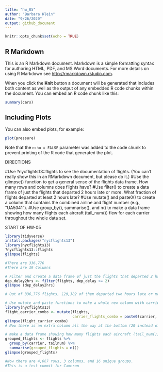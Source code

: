 ```yaml
---
title: "hw_05"
author: "Barbara Klein"
date: "9/26/2020"
output: github_document
---
```


```r
knitr::opts_chunk$set(echo = TRUE)
```

## R Markdown

This is an R Markdown document. Markdown is a simple formatting syntax for authoring HTML, PDF, and MS Word documents. For more details on using R Markdown see <http://rmarkdown.rstudio.com>.

When you click the **Knit** button a document will be generated that includes both content as well as the output of any embedded R code chunks within the document. You can embed an R code chunk like this:

```r
summary(cars)
```

## Including Plots

You can also embed plots, for example:

```r
plot(pressure)
```

Note that the `echo = FALSE` parameter was added to the code chunk to prevent printing of the R code that generated the plot.


######## DIRECTIONS ###########
#Use ?nycflights13::flights to see the documentation of flights. (You can’t really show this in an RMarkdown document, but please do it.)
#Use the glimpse() function to get a general sense of the flights data frame. How many rows and columns does flights have?
#Use filter() to create a data frame of just the flights that departed 2 hours late or more. What fraction of flights departed at least 2 hours late?
#Use mutate() and paste0() to create a column that contains the combined airline and flight number (e.g., “UA5041”).
#Use group_by(), summarise(), and n() to make a data frame showing how many flights each aircraft (tail_num()) flew for each carrier throughout the whole data set.

################################# START OF HW-05 ######################################
```r
library(tidyverse)
install.packages("nycflights13")
library(nycflights13)
?nycflights13::flights
glimpse(flights)

#There are 336,776 
#There are 19 Columns
```
```r

# Filter and create a data frame of just the flights that departed 2 hrs late or more (this means 2 hours AND more than that, so >= 2)
dep_delay2hrs <- filter(flights, dep_delay >= 2)
glimpse (dep_delay2hrs)

# Out of 336,776 flights, 120,382 of them departed two hours late or more (so ~35% of flights).
```


```r
# Use mutate and paste functions to make a whole new column with carrier and flight number combined.
library(nycflights13)
flight_carrier_combo <- mutate(flights, 
                               carrier_flights_combo = paste0(carrier, flight))
glimpse(flight_carrier_combo)
# Now there is an extra column all the way at the bottom (20 instead of 19).
```
                                  
```r
# make a data frame showing how many flights each aircraft (tail_num()) flew for each carrier using the group_by(), summarise(), and n() functions. 
grouped_flights <- flights %>%
  group_by(carrier, tailnum) %>%
  summarise(grouped_flights = n()) 
glimpse(grouped_flights)  

#Now there are 4,067 rows, 3 columns, and 16 unique groups. 
#This is a test commit for Cameron          
```

